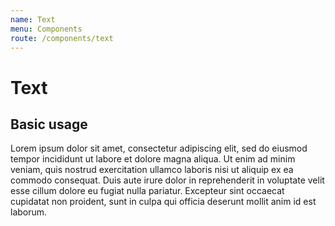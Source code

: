 ```yaml
---
name: Text
menu: Components
route: /components/text
---
```




# Text

## Basic usage

<Playground>
  <Text>
    Lorem ipsum dolor sit amet, consectetur adipiscing elit, sed do eiusmod tempor incididunt ut
    labore et dolore magna aliqua. Ut enim ad minim veniam, quis nostrud exercitation ullamco
    laboris nisi ut aliquip ex ea commodo consequat. Duis aute irure dolor in reprehenderit in
    voluptate velit esse cillum dolore eu fugiat nulla pariatur. Excepteur sint occaecat cupidatat
    non proident, sunt in culpa qui officia deserunt mollit anim id est laborum.
  </Text>
</Playground>
